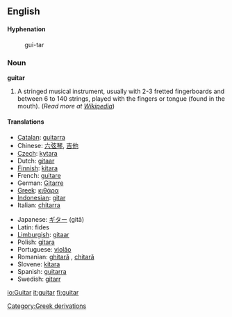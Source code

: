 ==English==

====Hyphenation====
:gui-tar

===Noun===
'''guitar'''

# A stringed musical instrument, usually with 2-3 fretted fingerboards and between 6 to 140 strings, played with the fingers or tongue (found in the mouth). (''Read more at [[w:guitar|Wikipedia]]'')

====Translations====
{{top}}
*[[Catalan]]: [[guitarra]] {{f}}
*Chinese: [[六弦琴]], [[吉他]]
*[[Czech]]: [[kytara]] {{f}}
*Dutch: [[gitaar]] {{f}}
*[[Finnish]]: [[kitara]]
*French: [[guitare]] {{f}}
*German: [[Gitarre]] {{f}}
*[[Greek]]: [[κιθάρα]] {{f}}
*[[Indonesian]]: [[gitar]]
*Italian: [[chitarra]] {{f}}
{{mid}}
*Japanese: [[ギター]] (gitā)
*Latin: fides {{f}}
*[[w:Limburgish language|Limburgish]]: [[gitaar]]
*Polish: [[gitara]] {{f}}
*Portuguese: [[violão]]
*Romanian: [[ghitară]] {{f}}, [[chitară]] {{f}}
*Slovene: [[kitara]] {{f}}
*Spanish: [[guitarra]] {{f}}
*Swedish: [[gitarr]] {{c}}

[[Category:Greek derivations]]

[[io:Guitar]]
[[it:guitar]]
[[fi:guitar]]